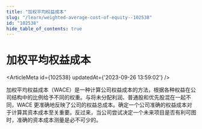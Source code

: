 ```yaml
---
title: "加权平均权益成本"
slug: "/learn/weighted-average-cost-of-equity--102538"
id: "102538"
hide_table_of_contents: true
---
```



# 加权平均权益成本

<ArticleMeta id={102538} updatedAt={'2023-09-26 13:59:02'} />
<div className='border-solid border-b border-t-0 my-4 border-[var(--ifm-color-gray-300)]' />

加权平均权益成本（WACE）是一种计算公司权益成本的方法，根据各种权益在公司结构中的比例给予不同的权重。与将未分配利润、普通股和优先股混在一起不同，WACE 更准确地反映了公司的权益总成本。确定一个公司准确的权益成本对于计算其资本成本至关重要。反过来，当公司尝试决定一个未来项目是否有利可图时，准确的资本成本测量是必不可少的。
